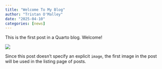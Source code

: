 ```yaml
---
title: "Welcome To My Blog"
author: "Tristan O'Malley"
date: "2025-04-10"
categories: [news]
---
```


This is the first post in a Quarto blog. Welcome!

![](thumbnail.jpg)

Since this post doesn't specify an explicit `image`, the first image in the post will be used in the listing page of posts.
